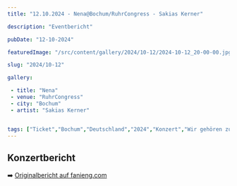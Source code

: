 ```yaml
---
title: "12.10.2024 - Nena@Bochum/RuhrCongress - Sakias Kerner"

description: "Eventbericht"

pubDate: "12-10-2024"

featuredImage: "/src/content/gallery/2024/10-12/2024-10-12_20-00-00.jpg"

slug: "2024/10-12"

gallery:

 - title: "Nena"
 - venue: "RuhrCongress"
 - city: "Bochum"
 - artist: "Sakias Kerner"


tags: ["Ticket","Bochum","Deutschland","2024","Konzert","Wir gehören zusammen","Nena","Sakias Kerner","RuhrCongress"]
---
```

## Konzertbericht
➡️ [Originalbericht auf fanieng.com](https://fanieng.com/2024/10-12/12-10-2024-nena-bochum-ruhrcongress)

